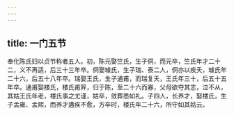 ```yaml
---
---
---
```

title: 一门五节
---




奉化陈氏妇以贞节称者五人。初，陈元娶竺氏，生子侗，而元卒，竺氏年才二十二，义不再适，后三十三年卒。侗娶璩氏，生子瑞、泰二人，侗亦以疾夭，璩氏年二十六，后五十八年卒。瑞娶王氏，生子通甫，而瑞复夭，王氏年三十，后五十五年卒。通甫娶楼氏，楼氏甫笄，归于陈，至二十六而寡，父母欲夺其志，泣不从，其姑王氏年老，楼氏事之尤谨，姑卒，敛葬悉如礼。子四人，长养才，娶楼氏，生子孟雍、孟熙，而养才遘疾不愈，方卒时，楼氏年二十六，所守如其姑云。